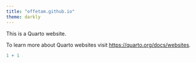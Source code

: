 ```yaml
---
title: "offetam.github.io"
theme: darkly
---
```


This is a Quarto website.

To learn more about Quarto websites visit <https://quarto.org/docs/websites>.

```r
1 + 1
```
